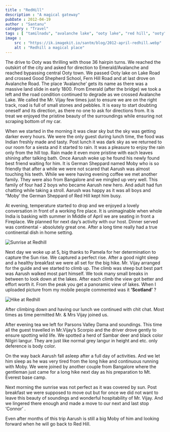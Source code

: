 ```yaml
---
title : "RedHill"
description : "A magical gateway"
pubDate : 2012-04-19
author : "Santanu"
category : "Travel"
tags : [ "tamilnadu", "avalanche lake", "ooty lake", "red hill", "ooty",]
image : 
    src : "https://ik.imagekit.io/santm/blog/2012-april-redhill.webp"
    alt : "Redhill a magical place"
---
```



The drive to Ooty was thrilling with those 36 hairpin turns. We reached the outskirt of the city and asked for direction to Emerald/Avalanche and reached bypassing central Ooty town. We passed Ooty lake on Lake Road and crossed Good Shepherd School, Fern Hill Road and at last drove on Avalanche Road. The place ‘Avalanche’ gets its name as there was a massive land slide in early 1800. From Emerald (after the bridge) we took a left and the road condition continued to degrade as we crossed Avalanche Lake. We called the Mr. Vijay few times just to ensure we are on the right track, road is full of small stones and pebbles. It is easy to start doubting oneself and its direction, as there no one to ask for directions from. It is treat we enjoyed the pristine beauty of the surroundings while ensuring not scraping bottom of my car.

When we started in the morning it was clear sky but the sky was getting darker every hours. We were the only guest during lunch time, the food was Indian freshly made and tasty. Post lunch it was dark sky as we returned to our room for a siesta and it started to rain. It was a pleasure to enjoy the rain only from the hill top. Rain made it even more pristine with each leaves shining after talking bath. Once Aarush woke up he found his newly found best friend waiting for him. It is German Sheppard named Moby who is so friendly that after a while we were not scared that Aarush was almost touching his teeth. While we were having evening coffee we met another family. They were also from Bangalore and we mingled up very well. This family of four had 2 boys who became Aarush new hero. And adult had fun chatting while taking a stroll. Aarush was happy as it was all boys and “Moby’ the German Sheppard of Red Hill kept him busy.

At evening, temperature started to drop and we enjoyed a lovely conversation in front of a working fire place. It is unimaginable when whole India is basking with summer in Middle of April we are seating in front a Fireplace. We planned for next day’s activity with our host. Dinner served was continental - absolutely great one. After a long time really had a true continental dish in home setting.

<Image src={redhillsunrise} alt="Sunrise at Redhill"/>

Next day we woke up at 5, big thanks to Pamela for her determination to capture the Sun rise. We captured a perfect rise. After a good night sleep and a healthy breakfast we were all set for the big hike. Mr. Vijay arranged for the guide and we started to climb up. The climb was steep but best part was Aarush walked most part himself. We took many small breaks in between to look down at the lakes. After each climb the view got better and effort worth it. From the peak you get a panoramic view of lakes. When I uploaded picture from my mobile people commented was it **‘Scotland’** ?

<Image src={redhillhike} alt="Hike at Redhill"/>

After climbing down and having our lunch we continued with chit chat. Most times as time permitted Mr. & Mrs Vijay joined us.


After evening tea we left for Parsons Valley Dama and soundings. This time all the guest travelled in Mr.Vijay’s Scorpio and the driver drove gently to ensure spotting wild life. We spotted a herd of Sambar deer and black color Nilgiri langur. They are just like normal grey langur in height and etc. only deference is body color.

On the way back Aarush fall asleep after a full day of activities. And we let him sleep as he was very tired from the long hike and continuous running with Moby. We were joined by another couple from Bangalore where the gentleman just came for a long hike next day as his preparation to Mt. Everest base camp.

Next morning the sunrise was not perfect as it was covered by sun. Post breakfast we were supposed to move out but for once we did not want to leave this beauty of soundings and wonderful hospitability of Mr. Vijay. And we lingered there enough and made a move to our next and last stop  ‘Connor’ .

Even after months of this trip Aarush is still a big Moby  of him and looking forward when he will go back to Red Hill.
